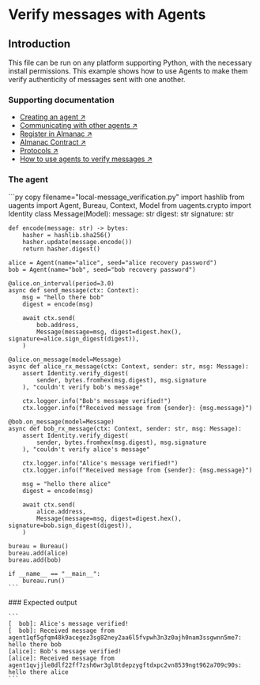 
# Verify messages with Agents

## Introduction

This file can be run on any platform supporting Python, with the necessary install permissions.
This example shows how to use Agents to make them verify authenticity of messages sent with one another.

### Supporting documentation

- [Creating an agent ↗️](/guides/agents/create-a-uagent)
- [Communicating with other agents ↗️](/guides/agents/communicating-with-other-agents)
- [Register in Almanac ↗️](/guides/agents/register-in-almanac)
- [Almanac Contract ↗️](/references/contracts/uagents-almanac/almanac-overview)
- [Protocols ↗️](/references/uagents/uagents-protocols/agent-protocols)
- [How to use agents to verify messages ↗️](/guides/agents/advanced/message-verification)

### The agent

<CodeGroup hasCopy isLocalHostedFile>
    ```py copy filename="local-message_verification.py"
    import hashlib
    from uagents import Agent, Bureau, Context, Model
    from uagents.crypto import Identity
    class Message(Model):
        message: str
        digest: str
        signature: str

    def encode(message: str) -> bytes:
        hasher = hashlib.sha256()
        hasher.update(message.encode())
        return hasher.digest()

    alice = Agent(name="alice", seed="alice recovery password")
    bob = Agent(name="bob", seed="bob recovery password")

    @alice.on_interval(period=3.0)
    async def send_message(ctx: Context):
        msg = "hello there bob"
        digest = encode(msg)

        await ctx.send(
            bob.address,
            Message(message=msg, digest=digest.hex(), signature=alice.sign_digest(digest)),
        )

    @alice.on_message(model=Message)
    async def alice_rx_message(ctx: Context, sender: str, msg: Message):
        assert Identity.verify_digest(
            sender, bytes.fromhex(msg.digest), msg.signature
        ), "couldn't verify bob's message"

        ctx.logger.info("Bob's message verified!")
        ctx.logger.info(f"Received message from {sender}: {msg.message}")

    @bob.on_message(model=Message)
    async def bob_rx_message(ctx: Context, sender: str, msg: Message):
        assert Identity.verify_digest(
            sender, bytes.fromhex(msg.digest), msg.signature
        ), "couldn't verify alice's message"

        ctx.logger.info("Alice's message verified!")
        ctx.logger.info(f"Received message from {sender}: {msg.message}")

        msg = "hello there alice"
        digest = encode(msg)

        await ctx.send(
            alice.address,
            Message(message=msg, digest=digest.hex(), signature=bob.sign_digest(digest)),
        )

    bureau = Bureau()
    bureau.add(alice)
    bureau.add(bob)

    if __name__ == "__main__":
        bureau.run()
    ```
</CodeGroup>
### Expected output

    ```
    [  bob]: Alice's message verified!
    [  bob]: Received message from agent1qf5gfqm48k9acegez3sg82ney2aa6l5fvpwh3n3z0ajh0nam3ssgwnn5me7: hello there bob
    [alice]: Bob's message verified!
    [alice]: Received message from agent1qvjjle8dlf22ff7zsh6wr3gl8tdepzygftdxpc2vn8539ngt962a709c90s: hello there alice
    ```